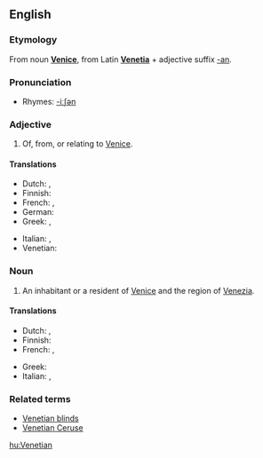 ==English==

===Etymology===
From noun '''[[Venice]]''', from Latin '''[[Venetia]]''' + adjective suffix [[-an]].

===Pronunciation===
*Rhymes: [[Rhymes:English:-iːʃən|-iːʃən]]

===Adjective===
{{en-adj|-}}

# Of, from, or relating to [[Venice]].

====Translations====
{{trans-top|relating to Venice}}
* Dutch: {{t+|nl|Venetiaans}}, {{t|nl|Venetiaanse}}
* Finnish: {{t-|fi|venetsialainen}}
* French: {{t+|fr|vénitien|m}}, {{t+|fr|vénitienne|f}}
* German: {{t|de|venezianisch}}
* Greek: {{t|el|βενετσιάνικος|sc=Grek}}, {{t|el|ενετικός|sc=Grek}}
{{trans-mid}}
* Italian: {{t+|it|veneziano|m}}, {{t+|it|veneziana|f}}
* Venetian: {{tø|vec|venessian|m}}
{{trans-bottom}}

===Noun===
{{en-noun}}

# An inhabitant or a resident of [[Venice]] and the region of [[Venezia]].

====Translations====
{{trans-top|inhabitant of Venice}}
* Dutch: {{t|nl|Venetiaan|m}}, {{t|nl|Venetiaanse|f}}
* Finnish: {{t-|fi|venetsialainen}}
* French: {{t+|fr|vénitien|m}}, {{t+|fr|vénitienne|f}}
{{trans-mid}}
* Greek: {{t-|el|Βενετσιάνος|m|sc=Grek}}
* Italian: {{t+|it|veneziano|m}}, {{t+|it|veneziana|f}}
{{trans-bottom}}

===Related terms===
*[[Venetian blinds]]
*[[Venetian Ceruse]]

[[hu:Venetian]]